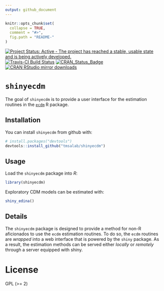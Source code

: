 ```yaml
---
output: github_document
---
```


<!-- README.md is generated from README.Rmd. Please edit that file -->

```r
knitr::opts_chunk$set(
  collapse = TRUE,
  comment = "#>",
  fig.path = "README-"
)
```

[![Project Status: Active - The project has reached a stable, usable state and is being actively developed.](http://www.repostatus.org/badges/latest/active.svg)](http://www.repostatus.org/#active)
[![Travis-CI Build Status](https://travis-ci.org/tmsalab/shinyecdm.svg?branch=master)](https://travis-ci.org/tmsalab/shinyecdm)
[![CRAN\_Status\_Badge](http://www.r-pkg.org/badges/version/shinyecdm)](https://cran.r-project.org/package=shinyecdm)
[![CRAN RStudio mirror downloads](http://cranlogs.r-pkg.org/badges/shinyecdm)](http://www.r-pkg.org/pkg/shinyecdm)

# `shinyecdm`

The goal of `shinyecdm` is to provide a user interface for the estimation routines
in the [`ecdm`](https://github.com/tmsalab/ecdm) R package.

## Installation

You can install `shinyecdm` from github with:

```r
# install.packages("devtools")
devtools::install_github("tmsalab/shinyecdm")
```

## Usage

Load the `shinyecdm` package into _R_: 

```r
library(shinyecdm)
```

Exploratory CDM models can be estimated with:

```r
shiny_edina()
```

## Details

The `shinyecdm` package is designed to provide a method for non-R aficionados 
to use the `ecdm` estimation routines. To do so, the `ecdm` routines are 
_wrapped_ into a web interface that is powered by the `shiny` package. As a 
result, the estimation methods can be served either _locally_ or _remotely_
through a server equipped with shiny.

# License

GPL (>= 2)
